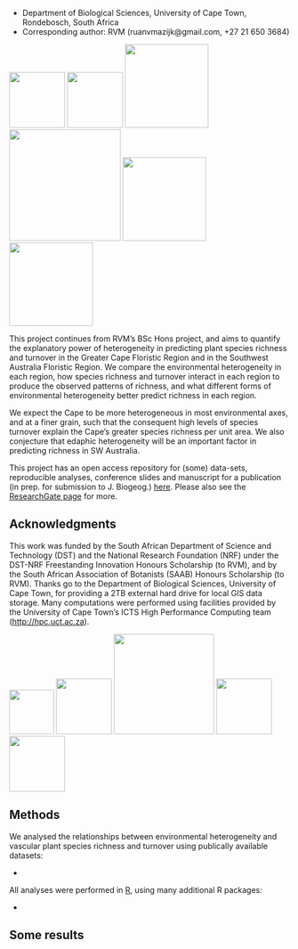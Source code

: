 - Department of Biological Sciences, University of Cape Town, Rondebosch, South Africa
- Corresponding author: RVM (ruanvmazijk@gmail.com, +27 21 650 3684)

![](logos/UCT-logo.png){ width=100 }
![](logos/BIO-logo.png){ width=100 }
![](logos/eResearch-logo.png){ width=150 }
![](logos/DST-logo.png){ width=200 }
![](logos/NRF-logo.png){ width=150 }
![](logos/SAAB-logo.png){ width=150 }

This project continues from RVM's BSc Hons project, and aims to quantify the explanatory power of heterogeneity in predicting plant species richness and turnover in the Greater Cape Floristic Region and in the Southwest Australia Floristic Region. We compare the environmental heterogeneity in each region, how species richness and turnover interact in each region to produce the observed patterns of richness, and what different forms of environmental heterogeneity better predict richness in each region.

We expect the Cape to be more heterogeneous in most environmental axes, and at a finer grain, such that the consequent high levels of species turnover explain the Cape's greater species richness per unit area. We also conjecture that edaphic heterogeneity will be an important factor in predicting richness in SW Australia.

This project has an open access repository for (some) data-sets, reproducible analyses, conference slides and manuscript for a publication (in prep. for submission to J. Biogeog.) [here](https://github.com/rvanmazijk/Cape-vs-SWA/). Please also see the [ResearchGate page](https://www.researchgate.net/project/Plant-species-richness-turnover-environmental-heterogeneity-in-the-Cape-and-SW-Australia) for more.

## Acknowledgments

This work was funded by the South African Department of Science and Technology (DST) and the National Research Foundation (NRF) under the DST-NRF Freestanding Innovation Honours Scholarship (to RVM), and by the South African Association of Botanists (SAAB) Honours Scholarship (to RVM). Thanks go to the Department of Biological Sciences, University of Cape Town, for providing a 2TB external hard drive for local GIS data storage. Many computations were performed using facilities provided by the University of Cape Town’s ICTS High Performance Computing team (<http://hpc.uct.ac.za>).

![](logos/BIO-logo.png){ width=80 }
![](logos/eResearch-logo.png){ width=100 }
![](logos/DST-logo.png){ width=180 }
![](logos/NRF-logo.png){ width=100 }
![](logos/SAAB-logo.png){ width=100 }

## Methods

We analysed the relationships between environmental heterogeneity and vascular plant species richness and turnover using publically available datasets:

- <!--TODO-->

All analyses were performed in [R](https://www.r-project.org/), using many additional R packages:

- <!--TODO-->

## Some results


